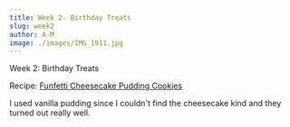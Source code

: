 ```yaml
---
title: Week 2- Birthday Treats
slug: week2
author: A-M
image: ./images/IMG_1911.jpg
---
```


<div className="main-page-container">
  <p className="main-page-header">Week 2: Birthday Treats</p>
  <p className="sub-header-cream">Recipe: <a
    className="category-link baking"
    href="https://therecipecritic.com/funfetti-cheesecake-pudding-cookies/"
  >
    Funfetti Cheesecake Pudding Cookies
  </a>  </p>

  <p className="post-text">
   I used vanilla pudding since I couldn't find the cheesecake kind and they turned out really well.
  </p>

</div>
